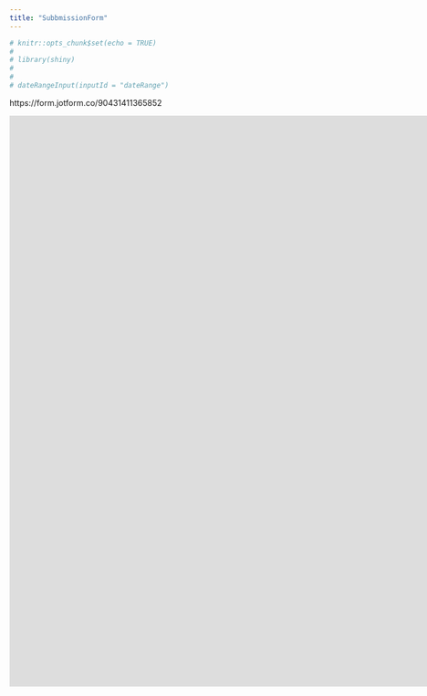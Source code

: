 ```yaml
---
title: "SubbmissionForm"
---
```


```r
# knitr::opts_chunk$set(echo = TRUE)
# 
# library(shiny)
# 
# 
# dateRangeInput(inputId = "dateRange")


```

https://form.jotform.co/90431411365852

<iframe src="https://form.jotform.co/90431411365852" style="border: 0" frameborder="0" scrolling="no" width="4000" height = "1000"></iframe>